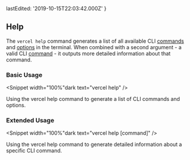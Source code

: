
  lastEdited: '2019-10-15T22:03:42.000Z'
}

## Help

The `vercel help` command generates a list of all available <ProductShortName /> CLI [commands](#commands) and [options](#options) in the terminal. When combined with a second argument - a valid <ProductShortName /> CLI [command](#commands) - it outputs more detailed information about that command.

### Basic Usage

<Snippet width="100%"dark text="vercel help" />
<Caption>Using the <InlineCode>vercel help</InlineCode> command to generate a list of <ProductShortName /> CLI commands and options.</Caption>

### Extended Usage

<Snippet width="100%"dark text="vercel help [command]" />
<Caption>Using the <InlineCode>vercel help</InlineCode> command to generate detailed information about a specific <ProductShortName /> CLI command.</Caption>
